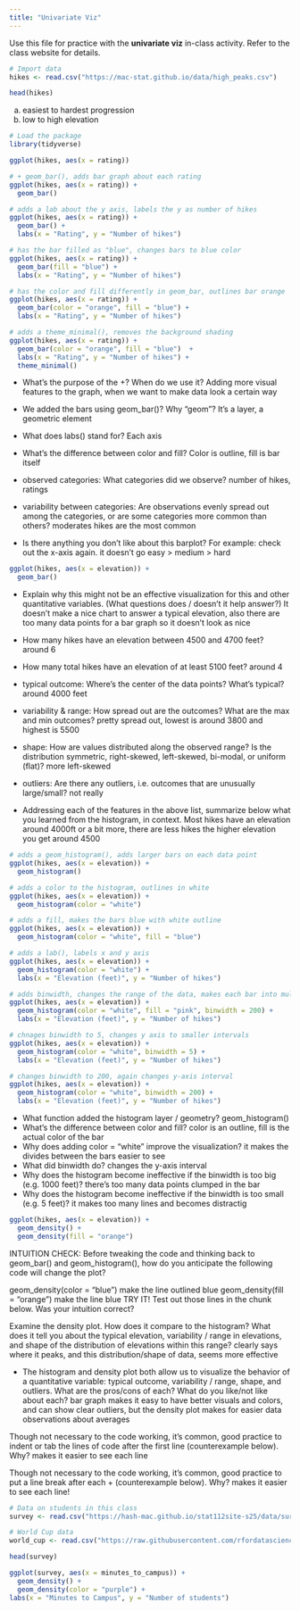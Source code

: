 ```yaml
---
title: "Univariate Viz"
---
```


Use this file for practice with the **univariate viz** in-class activity.  Refer to the class website for details.

```r
# Import data
hikes <- read.csv("https://mac-stat.github.io/data/high_peaks.csv")
```

```r
head(hikes)
```
a. easiest to hardest progression
b. low to high elevation

```r
# Load the package
library(tidyverse)
```
```r
ggplot(hikes, aes(x = rating))
```
```r
# + geom_bar(), adds bar graph about each rating 
ggplot(hikes, aes(x = rating)) +
  geom_bar()
```

```r
# adds a lab about the y axis, labels the y as number of hikes
ggplot(hikes, aes(x = rating)) +
  geom_bar() +
  labs(x = "Rating", y = "Number of hikes")
```
```r
# has the bar filled as "blue", changes bars to blue color
ggplot(hikes, aes(x = rating)) +
  geom_bar(fill = "blue") +
  labs(x = "Rating", y = "Number of hikes")
```
```r
# has the color and fill differently in geom_bar, outlines bar orange
ggplot(hikes, aes(x = rating)) +
  geom_bar(color = "orange", fill = "blue") +
  labs(x = "Rating", y = "Number of hikes")
```
```r
# adds a theme_minimal(), removes the background shading
ggplot(hikes, aes(x = rating)) +
  geom_bar(color = "orange", fill = "blue")  +
  labs(x = "Rating", y = "Number of hikes") +
  theme_minimal()
```
- What’s the purpose of the +? When do we use it? Adding more visual features to the graph, when we want to make data look a certain way
- We added the bars using geom_bar()? Why “geom”? It's a layer, a geometric element
- What does labs() stand for? Each axis
- What’s the difference between color and fill? Color is outline, fill is bar itself

- observed categories: What categories did we observe? number of hikes, ratings
- variability between categories: Are observations evenly spread out among the categories, or are some categories more common than others? moderates hikes are the most common

- Is there anything you don’t like about this barplot? For example: check out the x-axis again. it doesn't go easy > medium > hard

```r
ggplot(hikes, aes(x = elevation)) +
  geom_bar()
```
- Explain why this might not be an effective visualization for this and other quantitative variables. (What questions does / doesn’t it help answer?) It doesn't make a nice chart to answer a typical elevation, also there are too many data points for a bar graph so it doesn't look as nice

- How many hikes have an elevation between 4500 and 4700 feet? around 6
- How many total hikes have an elevation of at least 5100 feet? around 4

- typical outcome: Where’s the center of the data points? What’s typical? around 4000 feet
- variability & range: How spread out are the outcomes? What are the max and min outcomes? pretty spread out, lowest is around 3800 and highest is 5500
- shape: How are values distributed along the observed range? Is the distribution symmetric, right-skewed, left-skewed, bi-modal, or uniform (flat)? more left-skewed
- outliers: Are there any outliers, i.e. outcomes that are unusually large/small? not really

- Addressing each of the features in the above list, summarize below what you learned from the histogram, in context. Most hikes have an elevation around 4000ft or a bit more, there are less hikes the higher elevation you get around 4500

```r
# adds a geom_histogram(), adds larger bars on each data point
ggplot(hikes, aes(x = elevation)) +
  geom_histogram()
```
```r
# adds a color to the histogram, outlines in white
ggplot(hikes, aes(x = elevation)) +
  geom_histogram(color = "white") 
```
```r
# adds a fill, makes the bars blue with white outline
ggplot(hikes, aes(x = elevation)) +
  geom_histogram(color = "white", fill = "blue") 
```
```r
# adds a lab(), labels x and y axis
ggplot(hikes, aes(x = elevation)) +
  geom_histogram(color = "white") +
  labs(x = "Elevation (feet)", y = "Number of hikes")
```
```r
# adds binwidth, changes the range of the data, makes each bar into multiple hikes
ggplot(hikes, aes(x = elevation)) +
  geom_histogram(color = "white", fill = "pink", binwidth = 200) +
  labs(x = "Elevation (feet)", y = "Number of hikes")
```
```r
# chnages binwidth to 5, changes y axis to smaller intervals
ggplot(hikes, aes(x = elevation)) +
  geom_histogram(color = "white", binwidth = 5) +
  labs(x = "Elevation (feet)", y = "Number of hikes")
```
```r
# changes binwidth to 200, again changes y-axis interval
ggplot(hikes, aes(x = elevation)) +
  geom_histogram(color = "white", binwidth = 200) +
  labs(x = "Elevation (feet)", y = "Number of hikes")
```
- What function added the histogram layer / geometry? geom_histogram()
- What’s the difference between color and fill? color is an outline, fill is the actual color of the bar
- Why does adding color = "white" improve the visualization? it makes the divides between the bars easier to see
- What did binwidth do? changes the y-axis interval
- Why does the histogram become ineffective if the binwidth is too big (e.g. 1000 feet)? there's too many data points clumped in the bar
- Why does the histogram become ineffective if the binwidth is too small (e.g. 5 feet)? it makes too many lines and becomes distractig

```r
ggplot(hikes, aes(x = elevation)) +
  geom_density() + 
  geom_density(fill = "orange")

```
INTUITION CHECK: Before tweaking the code and thinking back to geom_bar() and geom_histogram(), how do you anticipate the following code will change the plot?

geom_density(color = "blue") make the line outlined blue
geom_density(fill = "orange") make the line blue
TRY IT! Test out those lines in the chunk below. Was your intuition correct?

Examine the density plot. How does it compare to the histogram? What does it tell you about the typical elevation, variability / range in elevations, and shape of the distribution of elevations within this range? clearly says where it peaks, and this distribution/shape of data, seems more effective


- The histogram and density plot both allow us to visualize the behavior of a quantitative variable: typical outcome, variability / range, shape, and outliers. What are the pros/cons of each? What do you like/not like about each? bar graph makes it easy to have better visuals and colors, and can show clear outliers, but the density plot makes for easier data observations about averages 

Though not necessary to the code working, it’s common, good practice to indent or tab the lines of code after the first line (counterexample below). Why?
makes it easier to see each line 

Though not necessary to the code working, it’s common, good practice to put a line break after each + (counterexample below). Why?
makes it easier to see each line!

```r
# Data on students in this class
survey <- read.csv("https://hash-mac.github.io/stat112site-s25/data/survey.csv")

# World Cup data
world_cup <- read.csv("https://raw.githubusercontent.com/rfordatascience/tidytuesday/master/data/2022/2022-11-29/worldcups.csv")
```
```r
head(survey)
```

```r
ggplot(survey, aes(x = minutes_to_campus)) +
  geom_density() + 
  geom_density(color = "purple") +
labs(x = "Minutes to Campus", y = "Number of students")
```



